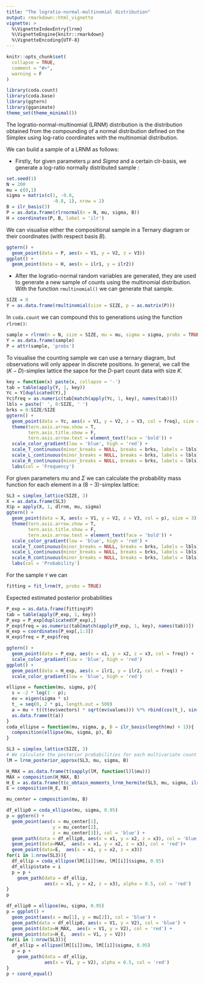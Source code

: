 ```yaml
---
title: "The logratio-normal-multinomial distribution"
output: rmarkdown::html_vignette
vignette: >
  %\VignetteIndexEntry{lrnm}
  %\VignetteEngine{knitr::rmarkdown}
  %\VignetteEncoding{UTF-8}
---
```


```r
knitr::opts_chunk$set(
  collapse = TRUE,
  comment = "#>",
  warning = F
)
```

```r
library(coda.count)
library(coda.base)
library(ggtern)
library(gganimate)
theme_set(theme_minimal())
```

The logratio-normal-multinomial (LRNM) distribution is the distribution obtained from the compounding of a normal distribution defined on the Simplex using log-ratio coordinates with the multinomial distribution.

We can build a sample of a LRNM as follows:

* Firstly, for given parameters $\mu$ and $Sigma$ and a certain clr-basis, we generate a log-ratio normally distributed sample :

```r
set.seed(1)
N = 200
mu = c(0,1)
sigma = matrix(c(1, -0.8, 
                 -0.8, 1), nrow = 2)
B = ilr_basis(3)
P = as.data.frame(rlrnormal(n = N, mu, sigma, B))
H = coordinates(P, B, label = 'ilr')
```

We can visualise either the compositional sample in a Ternary diagram or their coordinates (with respect basis $B$). 

```r
ggtern() +
  geom_point(data = P, aes(x = V1, y = V2, z = V3))
ggplot() +
  geom_point(data = H, aes(x = ilr1, y = ilr2))
```

* After the logratio-normal random variables are generated, they are used to generate a new sample of counts using the multinomial distribution. With the function `rmultinomial()` we can generate that sample.

```r
SIZE = 8
Y = as.data.frame(rmultinomial(size = SIZE, p = as.matrix(P)))
```

In `coda.count` we can compound this to generations using the function `rlrnm()`:

```r
sample = rlrnm(n = N, size = SIZE, mu = mu, sigma = sigma, probs = TRUE)
Y = as.data.frame(sample)
P = attr(sample, 'probs')
```

To visualise the counting sample we can use a ternary diagram, but observations will only appear in discrete positions. In general, we call the $(K-D)$-simplex lattice the sapce for the $D$-part count data with size $K$.

```r
key = function(x) paste(x, collapse = '-')
tab = table(apply(Y, 1, key))
Yc = Y[duplicated(Y),]
Yc$freq = as.numeric(tab[match(apply(Yc, 1, key), names(tab))])
lbls = paste(' ', 0:SIZE, ' ')
brks = 0:SIZE/SIZE
ggtern() +
  geom_point(data = Yc, aes(x = V1, y = V2, z = V3, col = freq), size = 3) +
  theme(tern.axis.arrow.show = T,
        tern.axis.title.show = F,
        tern.axis.arrow.text = element_text(face = 'bold')) +
  scale_color_gradient(low = 'blue', high = 'red') +
  scale_T_continuous(minor_breaks = NULL, breaks = brks, labels = lbls) +
  scale_L_continuous(minor_breaks = NULL, breaks = brks, labels = lbls) +
  scale_R_continuous(minor_breaks = NULL, breaks = brks, labels = lbls) +
  labs(col = 'Frequency')
```

For given parameters $mu$ and $\Sigma$ we can calculate the probability mass function for each element in a $(8-3)$-simplex lattice:

```r
SL3 = simplex_lattice(SIZE, 3)
X = as.data.frame(SL3)
X$p = apply(X, 1, dlrnm, mu, sigma)
ggtern() +
  geom_point(data = X, aes(x = V1, y = V2, z = V3, col = p), size = 3) +
  theme(tern.axis.arrow.show = T,
        tern.axis.title.show = F,
        tern.axis.arrow.text = element_text(face = 'bold')) +
  scale_color_gradient(low = 'blue', high = 'red') +
  scale_T_continuous(minor_breaks = NULL, breaks = brks, labels = lbls) +
  scale_L_continuous(minor_breaks = NULL, breaks = brks, labels = lbls) +
  scale_R_continuous(minor_breaks = NULL, breaks = brks, labels = lbls) +
  labs(col = 'Probability')
```

For the sample `Y` we can

```r
fitting = fit_lrnm(Y, probs = TRUE)
```

Expected estimated posterior probabilities

```r
P_exp = as.data.frame(fitting$P)
tab = table(apply(P_exp, 1, key))
P_exp = P_exp[duplicated(P_exp),]
P_exp$freq = as.numeric(tab[match(apply(P_exp, 1, key), names(tab))])
H_exp = coordinates(P_exp[,1:3])
H_exp$freq = P_exp$freq
```

```r
ggtern() +
  geom_point(data = P_exp, aes(x = x1, y = x2, z = x3, col = freq)) +
  scale_color_gradient(low = 'blue', high = 'red')
ggplot() +
  geom_point(data = H_exp, aes(x = ilr1, y = ilr2, col = freq)) +
  scale_color_gradient(low = 'blue', high = 'red')
```


```r
ellipse = function(mu, sigma, p){
  s = -2 * log(1 - p);
  ev = eigen(sigma * s)
  t_ = seq(0, 2 * pi, length.out = 500)
  a = mu + t((t(ev$vectors) * sqrt(ev$values))) %*% rbind(cos(t_), sin(t_)) 
  as.data.frame(t(a))
}
coda_ellipse = function(mu, sigma, p, B = ilr_basis(length(mu) + 1)){
  composition(ellipse(mu, sigma, p), B)
}
```

```r
SL3 = simplex_lattice(SIZE, 3)
# We calculate the posterior probabilities for each multivariate count
lM = lrnm_posterior_approx(SL3, mu, sigma, B)

H_MAX = as.data.frame(t(sapply(lM, function(l)l$mu)))
MAX = composition(H_MAX, B)
H_E = as.data.frame(t(c_obtain_moments_lrnm_hermite(SL3, mu, sigma, ilr_basis(3), order = 10)[[1]]))
E = composition(H_E, B)

mu_center = composition(mu, B)
```

```r
df_ellip0 = coda_ellipse(mu, sigma, 0.95)
p = ggtern() +
  geom_point(aes(x = mu_center[1], 
                 y = mu_center[2], 
                 z = mu_center[3]), col = 'blue') +
  geom_path(data = df_ellip0, aes(x = x1, y = x2, z = x3), col = 'blue') +
  geom_point(data=MAX,  aes(x = x1, y = x2, z = x3), col = 'red')+
  geom_point(data=E,  aes(x = x1, y = x2, z = x3))
for(i in 1:nrow(SL3)){
  df_ellip = coda_ellipse(lM[[i]]$mu, lM[[i]]$sigma, 0.95)
  df_ellip$state = i
  p = p + 
    geom_path(data = df_ellip, 
              aes(x = x1, y = x2, z = x3), alpha = 0.5, col = 'red')
}
p
```

```r
df_ellip0 = ellipse(mu, sigma, 0.95)
p = ggplot() +
  geom_point(aes(x = mu[1], y = mu[2]), col = 'blue') +
  geom_path(data = df_ellip0, aes(x = V1, y = V2), col = 'blue') +
  geom_point(data=H_MAX,  aes(x = V1, y = V2), col = 'red') +
  geom_point(data=H_E,  aes(x = V1, y = V2))
for(i in 1:nrow(SL3)){
  df_ellip = ellipse(lM[[i]]$mu, lM[[i]]$sigma, 0.95)
  p = p + 
    geom_path(data = df_ellip, 
              aes(x = V1, y = V2), alpha = 0.5, col = 'red')
}
p + coord_equal()
```


